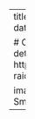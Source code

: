 ---
title: Ooceraea biroi
summary:
tags:
  - past research
date: "2016-09-01"

# Optional external URL for project (replaces project detail page).
external_link: https://ameliaritger.netlify.app/research/past/#clonal-raider-ants

image: 
  caption: Image by Daniel Kronauer
  focal_point: Smart
---